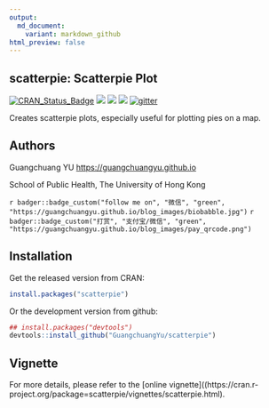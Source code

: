 ```yaml
---
output:
  md_document:
    variant: markdown_github
html_preview: false
---
```


<!-- README.md is generated from README.Rmd. Please edit that file -->


scatterpie: Scatterpie Plot
---------

[![CRAN_Status_Badge](http://www.r-pkg.org/badges/version/scatterpie?color=green)](https://cran.r-project.org/package=scatterpie)
![](http://cranlogs.r-pkg.org/badges/grand-total/scatterpie?color=green)
![](http://cranlogs.r-pkg.org/badges/scatterpie?color=green)
![](http://cranlogs.r-pkg.org/badges/last-week/scatterpie?color=green)
[![gitter](https://img.shields.io/badge/GITTER-join%20chat-green.svg)](https://gitter.im/GuangchuangYu/Bioinformatics)


Creates scatterpie plots, especially useful for plotting pies on a map.



## Authors

Guangchuang YU <https://guangchuangyu.github.io>

School of Public Health, The University of Hong Kong

`r badger::badge_custom("follow me on", "微信", "green", "https://guangchuangyu.github.io/blog_images/biobabble.jpg")`
`r badger::badge_custom("打赏", "支付宝/微信", "green", "https://guangchuangyu.github.io/blog_images/pay_qrcode.png")`


## Installation

Get the released version from CRAN:

```r
install.packages("scatterpie")
```

Or the development version from github:

```r
## install.packages("devtools")
devtools::install_github("GuangchuangYu/scatterpie")
```

## Vignette

For more details, please refer to the [online vignette]((https://cran.r-project.org/package=scatterpie/vignettes/scatterpie.html).
